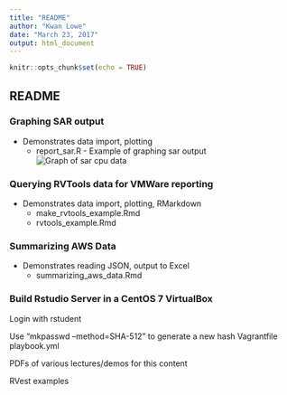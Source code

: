 ```yaml
---
title: "README"
author: "Kwan Lowe"
date: "March 23, 2017"
output: html_document
---
```


```r
knitr::opts_chunk$set(echo = TRUE)
```

## README
### Graphing SAR output
* Demonstrates data import, plotting
	+ report_sar.R	- Example of graphing sar output
![Graph of sar cpu data](figures/graph.png)	

### Querying RVTools data for VMWare reporting
* Demonstrates data import, plotting, RMarkdown
	+ make_rvtools_example.Rmd
	+ rvtools_example.Rmd
	
	
### Summarizing AWS Data
* Demonstrates reading JSON, output to Excel
  + summarizing_aws_data.Rmd
  
### Build Rstudio Server in a CentOS 7 VirtualBox
Login with rstudent

Use "mkpasswd --method=SHA-512" to generate a new hash
  Vagrantfile
  playbook.yml

PDFs of various lectures/demos for this content

RVest examples


